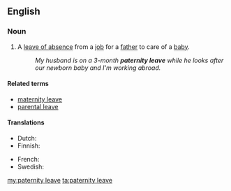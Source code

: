 ==English==
{{wikipedia}}

===Noun===
{{en-noun|head=[[paternity]] [[leave]]}}

# A [[leave of absence]] from a [[job]] for a [[father]] to care of a [[baby]].
#: ''My husband is on a 3-month '''paternity leave''' while he looks after our newborn baby and I'm working abroad.''

====Related terms====
* [[maternity leave]]
* [[parental leave]]

====Translations====
{{trans-top|a leave of absence from a job for a father to care of a baby}}
* Dutch: {{t|nl|vaderschapsverlof}}
* Finnish: {{t|fi|isyysloma}}
{{trans-mid}}
* French: {{t|fr|congé de paternité|m}}
* Swedish: {{t|sv|faderskapsledighet}}
{{trans-bottom}}

[[my:paternity leave]]
[[ta:paternity leave]]